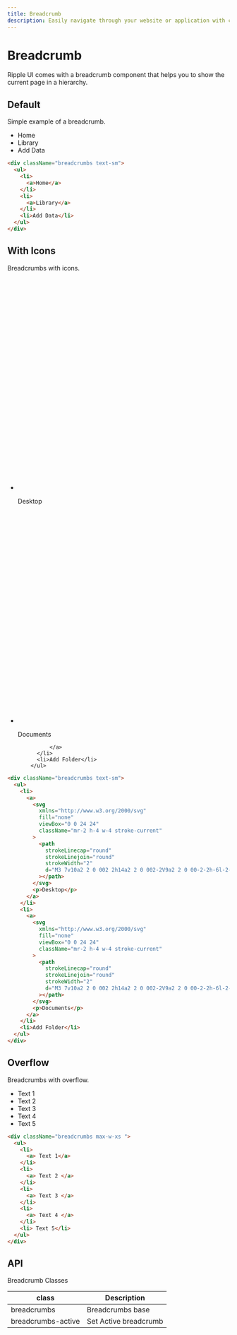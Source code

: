 ```yaml
---
title: Breadcrumb
description: Easily navigate through your website or application with customizable breadcrumbs.
---
```


# Breadcrumb

Ripple UI comes with a breadcrumb component that helps you to show the current page in a hierarchy.

## Default

Simple example of a breadcrumb.

<div className="breadcrumbs text-sm">
  <ul>
    <li>
      <a>Home</a>
    </li>
    <li>
      <a>Library</a>
    </li>
    <li>Add Data</li>
  </ul>
</div>

```html
<div className="breadcrumbs text-sm">
  <ul>
    <li>
      <a>Home</a>
    </li>
    <li>
      <a>Library</a>
    </li>
    <li>Add Data</li>
  </ul>
</div>
```

## With Icons

Breadcrumbs with icons.

<div className="breadcrumbs text-sm">
        <ul>
          <li>
            <a>
              <svg
                xmlns="http://www.w3.org/2000/svg"
                fill="none"
                viewBox="0 0 24 24"
                className="mr-2 h-4 w-4 stroke-current"
              >
                <path
                  strokeLinecap="round"
                  strokeLinejoin="round"
                  strokeWidth="2"
                  d="M3 7v10a2 2 0 002 2h14a2 2 0 002-2V9a2 2 0 00-2-2h-6l-2-2H5a2 2 0 00-2 2z"
                ></path>
              </svg>
                <p>Desktop</p>
              </a>
          </li>
          <li>
            <a>
                <svg
                xmlns="http://www.w3.org/2000/svg"
                fill="none"
                viewBox="0 0 24 24"
                className="mr-2 h-4 w-4 stroke-current"
              >
                <path
                  strokeLinecap="round"
                  strokeLinejoin="round"
                  strokeWidth="2"
                  d="M3 7v10a2 2 0 002 2h14a2 2 0 002-2V9a2 2 0 00-2-2h-6l-2-2H5a2 2 0 00-2 2z"
                ></path>
              </svg>
              <p>Documents</p>

              </a>
          </li>
          <li>Add Folder</li>
        </ul>

</div>

```html
<div className="breadcrumbs text-sm">
  <ul>
    <li>
      <a>
        <svg
          xmlns="http://www.w3.org/2000/svg"
          fill="none"
          viewBox="0 0 24 24"
          className="mr-2 h-4 w-4 stroke-current"
        >
          <path
            strokeLinecap="round"
            strokeLinejoin="round"
            strokeWidth="2"
            d="M3 7v10a2 2 0 002 2h14a2 2 0 002-2V9a2 2 0 00-2-2h-6l-2-2H5a2 2 0 00-2 2z"
          ></path>
        </svg>
        <p>Desktop</p>
      </a>
    </li>
    <li>
      <a>
        <svg
          xmlns="http://www.w3.org/2000/svg"
          fill="none"
          viewBox="0 0 24 24"
          className="mr-2 h-4 w-4 stroke-current"
        >
          <path
            strokeLinecap="round"
            strokeLinejoin="round"
            strokeWidth="2"
            d="M3 7v10a2 2 0 002 2h14a2 2 0 002-2V9a2 2 0 00-2-2h-6l-2-2H5a2 2 0 00-2 2z"
          ></path>
        </svg>
        <p>Documents</p>
      </a>
    </li>
    <li>Add Folder</li>
  </ul>
</div>
```

## Overflow

Breadcrumbs with overflow.

<div className="breadcrumbs max-w-xs ">
  <ul>
    <li>
      <a> Text 1</a>
    </li>
    <li>
      <a> Text 2 </a>
    </li>
    <li>
      <a> Text 3 </a>
    </li>
    <li>
      <a> Text 4 </a>
    </li>
    <li> Text 5</li>
  </ul>
</div>

```html
<div className="breadcrumbs max-w-xs ">
  <ul>
    <li>
      <a> Text 1</a>
    </li>
    <li>
      <a> Text 2 </a>
    </li>
    <li>
      <a> Text 3 </a>
    </li>
    <li>
      <a> Text 4 </a>
    </li>
    <li> Text 5</li>
  </ul>
</div>
```

## API
<Attributes >
<Attributes.Title>Breadcrumb Classes</Attributes.Title>

| class              | Description           |
| ------------------ | --------------------- |
| breadcrumbs        | Breadcrumbs base      |
| breadcrumbs-active | Set Active breadcrumb |

</Attributes>

